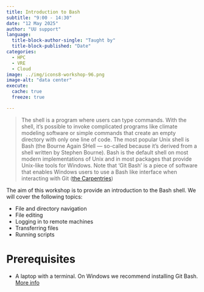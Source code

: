 ```yaml
---
title: Introduction to Bash
subtitle: "9:00 - 14:30"
date: "12 May 2025"
author: "UU support"
language: 
  title-block-author-single: "Taught by"
  title-block-published: "Date"
categories:
  - HPC
  - VRE
  - Cloud
image: ../img/icons8-workshop-96.png
image-alt: "data center"
execute: 
  cache: true
  freeze: true

---
```


> The shell is a program where users can type commands. With the shell, it’s possible to invoke complicated programs like climate modeling software or simple commands that create an empty directory with only one line of code. The most popular Unix shell is Bash (the Bourne Again SHell — so-called because it’s derived from a shell written by Stephen Bourne). Bash is the default shell on most modern implementations of Unix and in most packages that provide Unix-like tools for Windows. Note that ‘Git Bash’ is a piece of software that enables Windows users to use a Bash like interface when interacting with Git ([the Carpentries](https://software-carpentry.org/lessons/))

The aim of this workshop is to provide an introduction to the Bash shell. We will cover the following topics:

- File and directory navigation
- File editing
- Logging in to remote machines
- Transferring files
- Running scripts

# Prerequisites

- A laptop with a terminal. On Windows we recommend installing Git Bash. [More info](https://utrechtuniversity.github.io/workshop-computational-reproducibility/chapters/terminal.html)